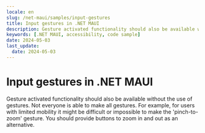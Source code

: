```yaml
---
locale: en
slug: /net-maui/samples/input-gestures
title: Input gestures in .NET MAUI
description: Gesture activated functionality should also be available without the use of gestures.
keywords: [.NET MAUI, accessibility, code sample]
date: 2024-05-03
last_update:
  date: 2024-05-03
---
```


# Input gestures in .NET MAUI

Gesture activated functionality should also be available without the use of gestures. Not everyone is able to make all gestures. For example, for users with limited mobility it might be difficult or impossible to make the 'pinch-to-zoom' gesture. You should provide buttons to zoom in and out as an alternative.

<CodeSample id="input-gestures" platform="net-maui" locale="en"/>
